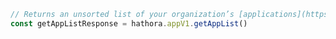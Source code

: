 ```typescript index.ts
// Returns an unsorted list of your organization’s [applications](https://hathora.dev/docs/concepts/hathora-entities#application). An application is uniquely identified by an `appId`.
const getAppListResponse = hathora.appV1.getAppList()
```